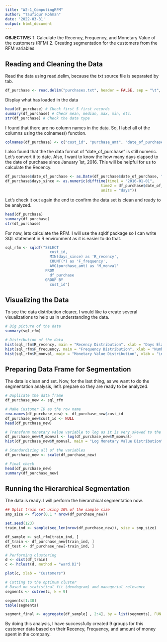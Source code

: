 ```yaml
---
title: "W2-1_ComputingRFM"
author: "Taufiqur Rohman"
date: '2022-03-31'
output: html_document
---
```


**OBJECTIVE:** 
1. Calculate the Recency, Frequency, and Monetary Value of the customers (RFM)
2. Creating segmentation for the customers from the RFM variables

## Reading and Cleaning the Data

Read the data using read.delim, because the txt source file is separated by tab.

```r
df_purchase <- read.delim("purchases.txt", header = FALSE, sep = "\t", dec = ".")
```

Display what has loaded in the data

```r
head(df_purchase) # Check first 5 first records
summary(df_purchase) # Check mean, median, max, min, etc.
str(df_purchase) # Check the data type
```

I found that there are no column names in the data. So, I label all of the columns using the colnames() function.

```r
colnames(df_purchase) <- c("cust_id", "purchase_amt", "date_of_purchase")
```

I also found that the the data format of "date_of_purchase" is still numeric. Let's convert it to date. Also, I want to know the how many days elapsed to the date of purchase since January 1st, 2016. This will be helpful for us to calculate the Recency.

```r
df_purchase$date_of_purchase <- as.Date(df_purchase$date_of_purchase, "%Y-%m-%d")
df_purchase$days_since <- as.numeric(difftime(time1 = "2016-01-01",
                                           time2 = df_purchase$date_of_purchase,
                                           units = "days"))
```

Let's check it out again the end to confirm the data set is clean and ready to be analyzed.

```r
head(df_purchase)
summary(df_purchase)
str(df_purchase)
```

For now, lets calculate the RFM. I will use the sqldf package so I can write SQL statement in R environment as it is easier to do that.

```r
sql_rfm <- sqldf("SELECT
                    cust_id,
                    MIN(days_since) as 'R_recency',
                    COUNT(*) as 'F_frequency',
                    AVG(purchase_amt) as 'M_monval'
                  FROM
                    df_purchase
                  GROUP BY
                    cust_id")
```

## Visualizing the Data

To see the data distribution clearer, I would like to create several visualizations to help us in understanding the data.

```r
# Big picture of the data
summary(sql_rfm) 

# Distribution of the data
hist(sql_rfm$R_recency, main = "Recency Distribution", xlab = "Days Elapsed")
hist(sql_rfm$F_frequency, main = "Frequency Distribution", xlab = "Number of Purchases")
hist(sql_rfm$M_monval, main = "Monetary Value Distribution", xlab = "in USD", breaks = 100)
```

## Preparing Data Frame for Segmentation

The data is clean and set. Now, for the last thing, as we want to do the segmentation analysis, let's prepare so they are ready to be analyzed.

```r
# Duplicate the data frame
df_purchase_new <- sql_rfm

# Make Customer ID as the row name
row.names(df_purchase_new) <- df_purchase_new$cust_id
df_purchase_new$cust_id <- NULL
head(df_purchase_new)

# Transform monetary value variable to log as it is very skewed to the left
df_purchase_new$M_monval <- log(df_purchase_new$M_monval)
hist(df_purchase_new$M_monval, main = "Log Monetary Value Distribution", xlab = "in USD")

# Standardizing all of the variables
df_purchase_new <- scale(df_purchase_new)

# Final check
head(df_purchase_new)
summary(df_purchase_new)
```

## Running the Hierarchical Segmentation

The data is ready. I will perform the hierarchical segmentation now.

```r
## Split train set using 10% of the sample size
smp_size <- floor(0.1 * nrow(df_purchase_new))

set.seed(123)
train_ind <- sample(seq_len(nrow(df_purchase_new)), size = smp_size)

df_sample <- sql_rfm[train_ind, ]
df_train <- df_purchase_new[train_ind, ]
df_test <- df_purchase_new[-train_ind, ]
```

```r
# Performing clustering
d <- dist(df_train)
c <- hclust(d, method = "ward.D2")

plot(c, xlab = "Customers")

# Cutting to the optimum cluster
# Based on statistical fit (dendogram) and managerial relevance
segments <- cutree(c, k = 9)
```

```r
segments[1:30]
table(segments)
```

```r
segment_final <- aggregate(df_sample[ , 2:4], by = list(segments), FUN = mean)
```

By doing this analysis, I have successfully created 9 groups for this customer data based on their Recency, Frequency, and amount of money spent in the company.